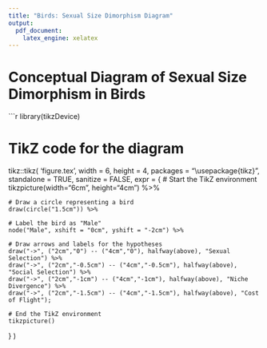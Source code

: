 ```yaml
---
title: "Birds: Sexual Size Dimorphism Diagram"
output:
  pdf_document:
    latex_engine: xelatex
---
```


# Conceptual Diagram of Sexual Size Dimorphism in Birds

```r
library(tikzDevice)

# TikZ code for the diagram
tikz::tikz(
  'figure.tex',
  width = 6, height = 4,
  packages = "\\usepackage{tikz}",
  standalone = TRUE,
  sanitize = FALSE,
  expr = {
    # Start the TikZ environment
    tikzpicture(width="6cm", height="4cm") %>%
    
    # Draw a circle representing a bird
    draw(circle("1.5cm")) %>%
    
    # Label the bird as "Male"
    node("Male", xshift = "0cm", yshift = "-2cm") %>%
    
    # Draw arrows and labels for the hypotheses
    draw("->", ("2cm","0") -- ("4cm","0"), halfway(above), "Sexual Selection") %>%
    draw("->", ("2cm","-0.5cm") -- ("4cm","-0.5cm"), halfway(above), "Social Selection") %>%
    draw("->", ("2cm","-1cm") -- ("4cm","-1cm"), halfway(above), "Niche Divergence") %>%
    draw("->", ("2cm","-1.5cm") -- ("4cm","-1.5cm"), halfway(above), "Cost of Flight");
    
    # End the TikZ environment
    tikzpicture()
  }
)
